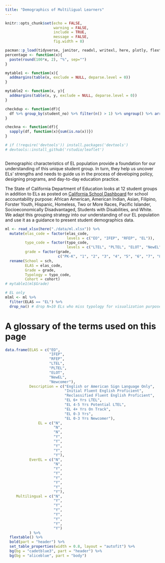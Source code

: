 ```yaml
---
title: "Demographics of Multiligual Learners"
---
```


```r
knitr::opts_chunk$set(echo = FALSE,
                      warning = FALSE,
                      include = TRUE,
                      message = FALSE,
                      fig.width = 8)

pacman::p_load(tidyverse, janitor, readxl, writexl, here, plotly, flextable)
percentage <- function(x){
  paste(round(100*x, 2), "%", sep="")
}

mytable1 <- function(x){
  addmargins(table(x, exclude = NULL, deparse.level = 0))
}

mytable2 <- function(x, y){
  addmargins(table(x, y, exclude = NULL, deparse.level = 0))
}

checkdup <- function(df){
  df %>% group_by(student_no) %>% filter(n() > 1) %>% ungroup() %>% arrange(student_no)
}

checkna <- function(df){
  sapply(df, function(x){sum(is.na(x))})
}
```


```r
# if (!require('devtools')) install.packages('devtools')
# devtools::install_github('rstudio/leaflet')
```


```r

```


Demographic characteristics of EL population provide a foundation for our understanding of this unique student group. In turn, they help us uncover ELs' strengths and needs to guide us in the process of developing policy, designing programs, and day-to-day education practice. 

The State of California Department of Education looks at 12 student groups in addition to ELs as posted on [California School Dashboard](https://www.caschooldashboard.org/) for school accountability purpose: African American, American Indian, Asian, Filipino, Forster Youth, Hispanic, Homeless, Two or More Races, Pacific Islander, Socioeconomically Disadvantaged, Students with Disabilities, and White. We adapt this grouping strategy into our understanding of our EL population and use it as a guidance to present student demographics data.


```r
ml <- read_xlsx(here("./data/ml.xlsx")) %>% 
  mutate(elas_code = factor(elas_code, 
                            levels = c("EO", "IFEP", "RFEP", "EL")),
         typo_code = factor(typo_code,
                            levels = c("LTEL", "PLTEL", "ELOT", "NewEL", "Newcomer")),
         grade = factor(grade,
                        c("PK-K", "1", "2", "3", "4", "5", "6", "7", "8", "9", "10", "11", "12"))) %>% 
  rename(School = sch,
         ELAS = elas_code,
         Grade = grade,
         Typology = typo_code,
         Cohort = cohort)
# mytable1(ml$Grade)

# EL only
mlml <- ml %>% 
  filter(ELAS == "EL") %>% 
  drop_na() # drop N=10 ELs who miss typology for visualization purposes
```





# A glossary of the terms used on this page

```r
data.frame(ELAS = c("EO",
                    "IFEP",
                    "RFEP",
                    "LTEL",
                    "PLTEL",
                    "ELOT",
                    "NewEL",
                    "Newcomer"),
           Description = c("English or American Sign Language Only",
                           "Initial Fluent English Proficient",
                           "Reclassified Fluent English Proficient",
                           "EL 6+ Yrs LTEL",
                           "EL 4-5 Yrs Potential LTEL",
                           "EL 4+ Yrs On Track",
                           "EL 0-3 Yrs",
                           "EL 0-3 Yrs Newcomer"),
               EL = c("N",
                      "N",
                      "N",
                      "Y",
                      "Y",
                      "Y",
                      "Y",
                      "Y"),
           EverEL = c("N",
                      "N",
                      "Y",
                      "Y",
                      "Y",
                      "Y",
                      "Y",
                      "Y"),
     Multilingual = c("N",
                      "Y",
                      "Y",
                      "Y",
                      "Y",
                      "Y",
                      "Y",
                      "Y")
           ) %>% 
  flextable() %>% 
  bold(part = "header") %>% 
  set_table_properties(width = 0.8, layout = "autofit") %>% 
  bg(bg = "cadetblue3", part = "header") %>% 
  bg(bg = "aliceblue", part = "body")
```


